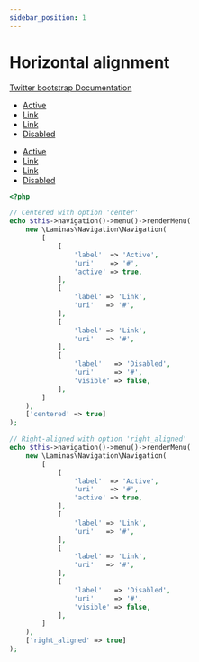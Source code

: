 ```yaml
---
sidebar_position: 1
---
```



# Horizontal alignment

[Twitter bootstrap Documentation](https://getbootstrap.com/docs/4.5/components/navs/#horizontal-alignment)

<Tabs>
<TabItem value="result" label="Result" default><HtmlCode bootstrapVersion="4.5"><ul class="justify-content-center nav">
    <li class=" nav-item">
        <a class="nav-link active" href="#">Active</a>
    </li>
    <li class="nav-item">
        <a class="nav-link" href="#">Link</a>
    </li>
    <li class="nav-item">
        <a class="nav-link" href="#">Link</a>
    </li>
    <li class="nav-item">
        <a class="nav-link disabled" href="#" tabindex="-1" aria-disabled="true">Disabled</a>
    </li>
</ul>
<ul class="justify-content-end nav">
    <li class=" nav-item">
        <a class="nav-link active" href="#">Active</a>
    </li>
    <li class="nav-item">
        <a class="nav-link" href="#">Link</a>
    </li>
    <li class="nav-item">
        <a class="nav-link" href="#">Link</a>
    </li>
    <li class="nav-item">
        <a class="nav-link disabled" href="#" tabindex="-1" aria-disabled="true">Disabled</a>
    </li>
</ul></HtmlCode></TabItem>
<TabItem value="source" label="Source">

```php
<?php

// Centered with option 'center'
echo $this->navigation()->menu()->renderMenu(
    new \Laminas\Navigation\Navigation(
        [
            [
                'label'  => 'Active',
                'uri'    => '#',
                'active' => true,
            ],
            [
                'label' => 'Link',
                'uri'   => '#',
            ],
            [
                'label' => 'Link',
                'uri'   => '#',
            ],
            [
                'label'   => 'Disabled',
                'uri'     => '#',
                'visible' => false,
            ],
        ]
    ),
    ['centered' => true]
);

// Right-aligned with option 'right_aligned'
echo $this->navigation()->menu()->renderMenu(
    new \Laminas\Navigation\Navigation(
        [
            [
                'label'  => 'Active',
                'uri'    => '#',
                'active' => true,
            ],
            [
                'label' => 'Link',
                'uri'   => '#',
            ],
            [
                'label' => 'Link',
                'uri'   => '#',
            ],
            [
                'label'   => 'Disabled',
                'uri'     => '#',
                'visible' => false,
            ],
        ]
    ),
    ['right_aligned' => true]
);

```

</TabItem>
</Tabs>

